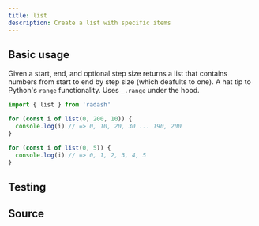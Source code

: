 ```yaml
---
title: list
description: Create a list with specific items
---
```



## Basic usage

Given a start, end, and optional step size returns a list that contains numbers from 
start to end by step size (which deafults to one). A hat tip to Python's `range` 
functionality. Uses `_.range` under the hood.

```ts
import { list } from 'radash'

for (const i of list(0, 200, 10)) {
  console.log(i) // => 0, 10, 20, 30 ... 190, 200
}

for (const i of list(0, 5)) {
  console.log(i) // => 0, 1, 2, 3, 4, 5
}
```

## Testing

<TestingLinkAndPreview module="array" func="list" />

## Source

<SourceLinkAndPreview module="array" func="list" />